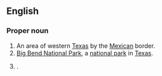 ==English==
{{wikipedia}}

===Proper noun===
{{en-proper noun|head=[[big|Big]] [[bend|Bend]]}}

# An area of western [[Texas]] by the [[Mexican]] border.
# [[w:Big Bend National Park|Big Bend National Park]], a [[national park]] in [[Texas]].
# {{place|en|CDP|co/Shasta County|s/California|c/US}}.